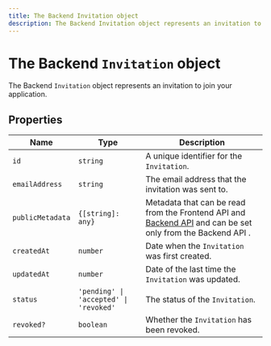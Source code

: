 ```yaml
---
title: The Backend Invitation object
description: The Backend Invitation object represents an invitation to join your application.
---
```


# The Backend `Invitation` object

The Backend `Invitation` object represents an invitation to join your application.

## Properties

| Name | Type | Description |
| - | - | - |
| `id` | `string` | A unique identifier for the `Invitation`. |
| `emailAddress` | `string` | The email address that the invitation was sent to. |
| `publicMetadata` | `{[string]: any}` | Metadata that can be read from the Frontend API and [Backend API](https://clerk.com/docs/reference/backend-api) and can be set only from the Backend API . |
| `createdAt` | `number` | Date when the `Invitation` was first created. |
| `updatedAt` | `number` | Date of the last time the `Invitation` was updated. |
| `status` | `'pending' \| 'accepted' \| 'revoked'` | The status of the `Invitation`. |
| `revoked?` | `boolean` | Whether the `Invitation` has been revoked. |
